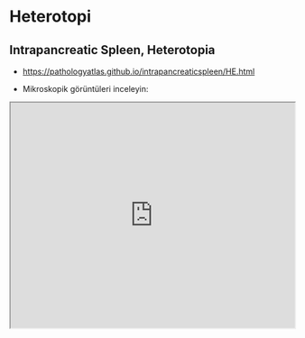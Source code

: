 # Heterotopi

## Intrapancreatic Spleen, Heterotopia


- [https://pathologyatlas.github.io/intrapancreaticspleen/HE.html](https://pathologyatlas.github.io/intrapancreaticspleen/HE.html)

- Mikroskopik görüntüleri inceleyin: 

<iframe src="https://pathologyatlas.github.io/intrapancreaticspleen/HE.html" width="100%" height="400px"></iframe>


